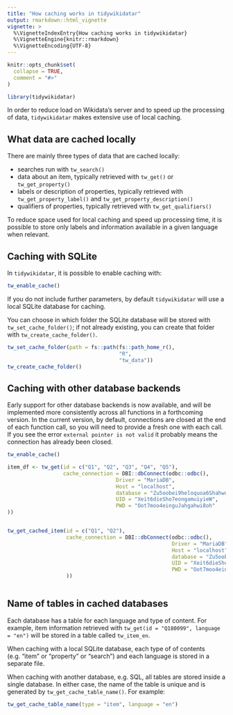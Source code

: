 ```yaml
---
title: "How caching works in tidywikidatar"
output: rmarkdown::html_vignette
vignette: >
  %\VignetteIndexEntry{How caching works in tidywikidatar}
  %\VignetteEngine{knitr::rmarkdown}
  %\VignetteEncoding{UTF-8}
---
```


```r
knitr::opts_chunk$set(
  collapse = TRUE,
  comment = "#>"
)
```

```r
library(tidywikidatar)
```

In order to reduce load on Wikidata's server and to speed up the processing of data, `tidywikidatar` makes extensive use of local caching.

## What data are cached locally

There are mainly three types of data that are cached locally:

- searches run with `tw_search()`
- data about an item, typically retrieved with `tw_get()` or `tw_get_property()`
- labels or description of properties, typically retrieved with `tw_get_property_label()` and `tw_get_property_description()`
- qualifiers of properties, typically retrieved with `tw_get_qualifiers()`

To reduce space used for local caching and speed up processing time, it is possible to store only labels and information available in a given language when relevant. 


## Caching with SQLite

In `tidywikidatar`, it is possible to enable caching with:

```r
tw_enable_cache()
```


If you do not include further parameters, by default `tidywikidatar` will use a local SQLite database for caching.

You can choose in which folder the SQLite database will be stored with `tw_set_cache_folder()`; if not already existing, you can create that folder with `tw_create_cache_folder()`.

```r
tw_set_cache_folder(path = fs::path(fs::path_home_r(),
                                    "R",
                                    "tw_data"))
tw_create_cache_folder()

```


## Caching with other database backends

Early support for other database backends is now available, and will be implemented more consistently across all functions in a forthcoming version. In the current version, by default, connections are closed at the end of each function call, so you will need to provide a fresh one with each call. If you see the error `external pointer is not valid` it probably means the connection has already been closed.


```r
tw_enable_cache()

item_df <- tw_get(id = c("Q1", "Q2", "Q3", "Q4", "Q5"),
                  cache_connection = DBI::dbConnect(odbc::odbc(),
                                   Driver = "MariaDB",
                                   Host = "localhost",
                                   database = "Zu5oobei9heloquoa6Shahwu",
                                   UID = "Xeit6dieSho7eongamuiyieW",
                                   PWD = "Oot7moo4einguJahgahwi8oh"
))


tw_get_cached_item(id = c("Q1", "Q2"),
                   cache_connection = DBI::dbConnect(odbc::odbc(),
                                                     Driver = "MariaDB",
                                                     Host = "localhost",
                                                     database = "Zu5oobei9heloquoa6Shahwu",
                                                     UID = "Xeit6dieSho7eongamuiyieW",
                                                     PWD = "Oot7moo4einguJahgahwi8oh"
                   ))



```


## Name of tables in cached databases

Each database has a table for each language and type of content. For example, item information retrieved with `tw_get(id = "Q180099", language = "en")` will be stored in a table called `tw_item_en`.

When caching with a local SQLite database, each type of of contents (e.g. "item" or "property" or "search") and each language is stored in a separate file.

When caching with another database, e.g. SQL, all tables are stored inside a single database. In either case, the name of the table is unique and is generated by `tw_get_cache_table_name()`. For example:

```r
tw_get_cache_table_name(type = "item", language = "en")
```

